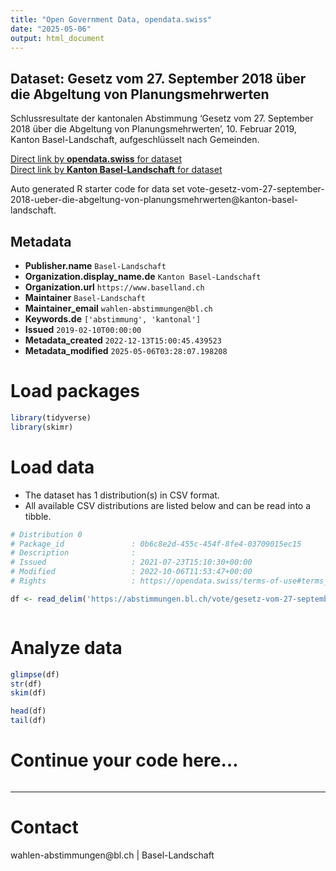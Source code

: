 ```yaml
---
title: "Open Government Data, opendata.swiss"
date: "2025-05-06"
output: html_document
---
```


## Dataset: Gesetz vom 27. September 2018 über die Abgeltung von Planungsmehrwerten

Schlussresultate der kantonalen Abstimmung 'Gesetz vom 27. September 2018 über die Abgeltung von Planungsmehrwerten', 10. Februar 2019, Kanton Basel-Landschaft, aufgeschlüsselt nach Gemeinden.

[Direct link by **opendata.swiss** for dataset](https://opendata.swiss/de/dataset/gesetz-vom-27-september-2018-uber-die-abgeltung-von-planungsmehrwerten)<br>
[Direct link by **Kanton Basel-Landschaft** for dataset](https://abstimmungen.bl.ch/vote/gesetz-vom-27-september-2018-ueber-die-abgeltung-von-planungsmehrwerten/data)

Auto generated R starter code for data set vote-gesetz-vom-27-september-2018-ueber-die-abgeltung-von-planungsmehrwerten@kanton-basel-landschaft.

## Metadata

- **Publisher.name** `Basel-Landschaft`
- **Organization.display_name.de** `Kanton Basel-Landschaft`
- **Organization.url** `https://www.baselland.ch`
- **Maintainer** `Basel-Landschaft`
- **Maintainer_email** `wahlen-abstimmungen@bl.ch`
- **Keywords.de** `['abstimmung', 'kantonal']`
- **Issued** `2019-02-10T00:00:00`
- **Metadata_created** `2022-12-13T15:00:45.439523`
- **Metadata_modified** `2025-05-06T03:28:07.198208`


# Load packages

```r

library(tidyverse)
library(skimr)

```

# Load data

-   The dataset has 1 distribution(s) in CSV format.
-   All available CSV distributions are listed below and can be read into a tibble.

```r

# Distribution 0
# Package_id               : 0b6c8e2d-455c-454f-8fe4-03709015ec15
# Description              : 
# Issued                   : 2021-07-23T15:10:30+00:00
# Modified                 : 2022-10-06T11:53:47+00:00
# Rights                   : https://opendata.swiss/terms-of-use#terms_by

df <- read_delim('https://abstimmungen.bl.ch/vote/gesetz-vom-27-september-2018-ueber-die-abgeltung-von-planungsmehrwerten/data-csv')



```

# Analyze data

```r

glimpse(df)
str(df)
skim(df)

head(df)
tail(df)

```

# Continue your code here...

```r

```

------------------------------------------------------------------------

# Contact

wahlen-abstimmungen@bl.ch | Basel-Landschaft
